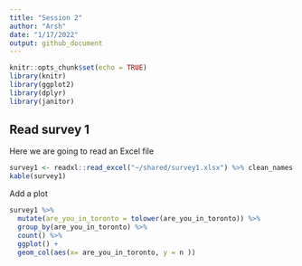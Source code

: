 ```yaml
---
title: "Session 2"
author: "Arsh"
date: "1/17/2022"
output: github_document
---
```


```r
knitr::opts_chunk$set(echo = TRUE)
library(knitr)
library(ggplot2)
library(dplyr)
library(janitor)
```

## Read survey 1

Here we are going to read an Excel file 

```r
survey1 <- readxl::read_excel("~/shared/survey1.xlsx") %>% clean_names
kable(survey1)
```
Add a plot 

```r
survey1 %>%
  mutate(are_you_in_toronto = tolower(are_you_in_toronto)) %>% 
  group_by(are_you_in_toronto) %>% 
  count() %>% 
  ggplot() +
  geom_col(aes(x= are_you_in_toronto, y = n ))
```


